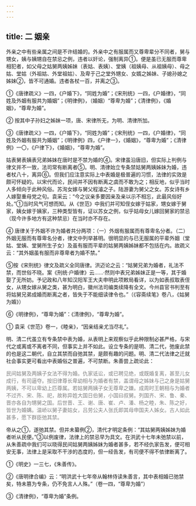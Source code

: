 ```yaml
---
---
---
```

title: 二 姻亲
---



外亲之中有些亲属之间是不许结婚的。外亲中之有服属而又尊卑辈分不同者，舅与甥女，姨与姨甥自在禁忌之例，违者以奸论，强制离异①。便是虽已无服而尊卑相犯者，如父母之姑舅两姨姊妹（表姑、表姨）、堂姨（祖姨母、从祖姨母）、母之姑、堂姑（外祖姑、外堂祖姑）、及卑于己之堂外甥女、女婿之姊妹、子媳孙媳之姊妹②，皆不可通婚。违者各杖一百，并离之③。

①《唐律疏义》一四，《户婚下》，“同姓为婚”；《宋刑统》一四，《户婚律》，“同姓及外姻有服共为婚姻”；《明律例》，（婚姻）“尊卑为婚”；《清律例》，《婚姻》，“尊卑为婚”。

② 按其中子孙妇之姊妹一项，唐、宋律所无，为明、清律所加。

③《唐律疏义》一四，《户婚下》，“同姓为婚”；《宋刑统》一四，《户婚律》，“同姓及外姻有服共为婚姻”；《明律例》四，《户律一》，《婚姻》，“尊卑为婚”；《清律例》一〇，《户律下》，《婚姻》，“尊卑为婚”。

姑表舅表姨表兄弟姊妹在唐时是不禁为婚的④。宋律虽沿唐旧，但实际上判例与律文并不一致，法司常有断离者⑤。明、清律始立专条禁姑舅两姨姊妹为婚，违者杖八十，离异⑥。但我们应注意实际上中表婚是极普遍的习惯，法律的实效是颇可怀疑的。以宋代而论，民间并不因有断离之虞而不敢为之；相反地，似乎当时人多倾向于此种风俗。苏洵女嫁与舅父程濬之子。陆游妻为舅父之女。苏女诗有乡人嫁娶重母党之句。袁采云：“今之议亲多要因亲及亲以示不相忘，此最风俗好处。”①当时风气可想而知。从《世范》中我们并可知侄女嫁于姑家，甥女嫁于舅家，姨女嫁于姨家，三种类型皆有，证以苏女之例，似乎姑母女儿嫁回舅家的禁忌（现今许多地方有这种禁忌）在当时亦不存在。

④ 唐律关于外姻不许为婚者共分两项：（一）外烟有服属而有尊卑名分者。（二）外姻无服而有尊卑名分者，律文中列举甚明。很明显的与已无服属的平辈外姻（堂姑、堂姨、堂舅所生子女）及虽有服而平辈的姑舅两姨姊妹都不包括在内。故疏义云：“其外姻虽有服而非尊卑者为婚不禁。”

⑤按《宋刑统》律文及疏义全同唐律。洪迈论之云：“姑舅兄弟为婚者，礼法不禁，而世俗不晓。案《刑统·户婚律》云……·然则中表兄弟姊妹正是一等，其于婚娶了无所妨。予记政和八年知汉阳军王大夫申明此项敕局看详，以为如表叔取表侄女，从甥女嫁从舅之类，甚为明白，徽州法司编类续降有全文。今州县官书判至有将姑舅兄弟成婚而断离之者，皆失于不能细读律令也。”（《容斋续笔》卷八，《姑舅为婚》）

⑥《明律例》，“尊卑为婚”：《清律例》，“尊卑为婚”。

① 袁采《世范》卷一，《睦亲》，“因亲结亲尤当尽礼”。

明、清二代虽立有专条禁中表为婚，从表明上来观察似乎此种限制必甚严格，与宋代之或离或不离者不同，但事实上并不如此。设立专条的是明、清二代，弛废此禁的也是这二朝代，自立其禁而自弛其禁，是颇有趣的问题。明、清二代法律之迁就社会事实更可看出中表婚俗之普遍，不可禁断。朱善尝上疏论此：
<font color=gray>

民间姑舅及两姨子女法不得为婚。仇家诋讼，或已聘见绝，或既婚复离，甚至儿女成行，有司逼夺。按旧律尊长卑幼相与为婚者有禁，盖谓母之姊妹与己之身是姑舅两姨，不可以卑幼上匹尊属。若姑舅两姨子女无尊卑之嫌。成周时王朝相与为婚者不过齐、宋、陈、祀，故称异姓大国日伯舅，小国曰叔舅。列国齐、宋、鲁、秦、晋亦各自为甥舅之国。后世晋、王、谢、唐、崔、卢、潘、杨之睦，朱、陈之好，皆世为婚媾。温峤以舅子妻姑女，吕劳公夫人张氏即其母申国夫人姊女。古人如此甚多，愿下群臣弛其禁。
</font>

帝从之①，遂弛其禁。但并未纂例②，清代才明定条例：“其姑舅两姨姊妹为婚者听从民便。”③以例废律，法律上的禁忌早为具文。在洪武十七年未弛禁以前，从朱善疏中我们可以晓得民间姑舅两姨姊妹为婚者甚多，若不经仇家告发，便可相安无事，法律上是采取不干涉的态度的，但一经告发，有司便不得不依律断离了。

①《明史》一三七，《朱善传》。

②《唐明律合编》云：“明洪武十七年帝从翰林侍读朱善言，其中表相婚已弛禁矣，特未篡为专条，仍不免言人人殊。”（卷一四，“尊卑为婚”）

③《清律例》，“尊卑为婚”条例。